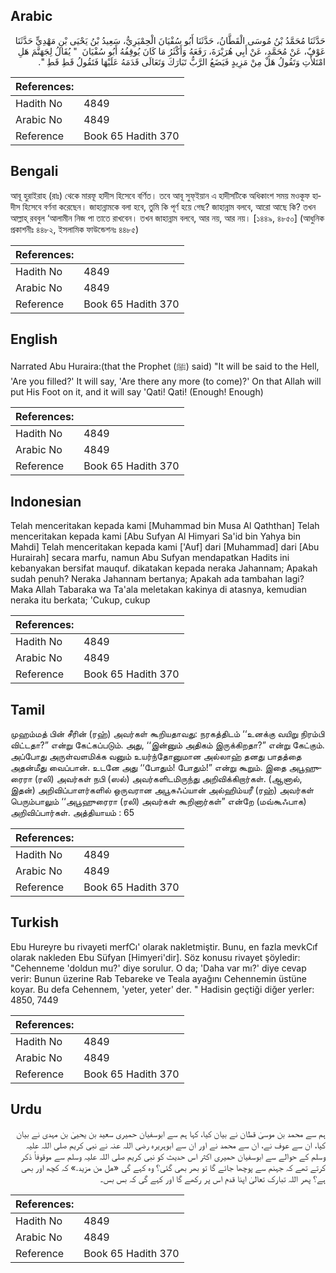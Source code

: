 ## Arabic


<div dir="rtl" lang="ar" style={{fontSize:'larger',backgroundColor:'#f8f9fa',padding:20}}>
حَدَّثَنَا مُحَمَّدُ بْنُ مُوسَى الْقَطَّانُ، حَدَّثَنَا أَبُو سُفْيَانَ الْحِمْيَرِيُّ، سَعِيدُ بْنُ يَحْيَى بْنِ مَهْدِيٍّ حَدَّثَنَا عَوْفٌ، عَنْ مُحَمَّدٍ، عَنْ أَبِي هُرَيْرَةَ، رَفَعَهُ وَأَكْثَرُ مَا كَانَ يُوقِفُهُ أَبُو سُفْيَانَ ‏ "‏ يُقَالُ لِجَهَنَّمَ هَلِ امْتَلأْتِ وَتَقُولُ هَلْ مِنْ مَزِيدٍ فَيَضَعُ الرَّبُّ تَبَارَكَ وَتَعَالَى قَدَمَهُ عَلَيْهَا فَتَقُولُ قَطِ قَطِ ‏"‏‏.‏
</div>
<div style={{backgroundColor:'#f8f9fa',padding:20, marginBottom: 10}}><table> <thead> <tr> <th>References:</th> <th></th> </tr> </thead> <tbody><tr><td>Hadith No</td><td>4849</td></tr><tr><td>Arabic No</td><td>4849</td></tr><tr><td>Reference</td><td>Book 65 Hadith 370</td></tr></tbody></table></div>

## Bengali


<div dir="ltr" lang="bn" style={{fontSize:'larger',backgroundColor:'#f8f9fa',padding:20}}>
আবূ হুরাইরাহ (রাঃ) থেকে মারফূ হাদীস হিসেবে বর্ণিত। তবে আবূ সুফ্ইয়ান এ হাদীসটিকে অধিকাংশ সময় মওকূফ হাদীস হিসেবে বর্ণনা করেছেন। জাহান্নামকে বলা হবে, তুমি কি পূর্ণ হয়ে গেছ? জাহান্নাম বলবে, আরো আছে কি? তখন আল্লাহ্ রববুল ‘আলামীন নিজ পা তাতে রাখবেন। তখন জাহান্নাম বলবে, আর নয়, আর নয়। [১৪৪৯, ৪৮৫০] (আধুনিক প্রকাশনীঃ ৪৪৮২, ইসলামিক ফাউন্ডেশনঃ ৪৪৮৫)
</div>
<div style={{backgroundColor:'#f8f9fa',padding:20, marginBottom: 10}}><table> <thead> <tr> <th>References:</th> <th></th> </tr> </thead> <tbody><tr><td>Hadith No</td><td>4849</td></tr><tr><td>Arabic No</td><td>4849</td></tr><tr><td>Reference</td><td>Book 65 Hadith 370</td></tr></tbody></table></div>

## English


<div dir="ltr" lang="en" style={{fontSize:'larger',backgroundColor:'#f8f9fa',padding:20}}>
Narrated Abu Huraira:(that the Prophet (ﷺ) said) "It will be said to the Hell, 'Are you filled?' It will say, 'Are there any more (to come)?' On that Allah will put His Foot on it, and it will say 'Qati! Qati! (Enough! Enough)
</div>
<div style={{backgroundColor:'#f8f9fa',padding:20, marginBottom: 10}}><table> <thead> <tr> <th>References:</th> <th></th> </tr> </thead> <tbody><tr><td>Hadith No</td><td>4849</td></tr><tr><td>Arabic No</td><td>4849</td></tr><tr><td>Reference</td><td>Book 65 Hadith 370</td></tr></tbody></table></div>

## Indonesian


<div dir="ltr" lang="id" style={{fontSize:'larger',backgroundColor:'#f8f9fa',padding:20}}>
Telah menceritakan kepada kami [Muhammad bin Musa Al Qaththan] Telah menceritakan kepada kami [Abu Sufyan Al Himyari Sa'id bin Yahya bin Mahdi] Telah menceritakan kepada kami ['Auf] dari [Muhammad] dari [Abu Hurairah] secara marfu, namun Abu Sufyan mendapatkan Hadits ini kebanyakan bersifat mauquf. dikatakan kepada neraka Jahannam; Apakah sudah penuh? Neraka Jahannam bertanya; Apakah ada tambahan lagi? Maka Allah Tabaraka wa Ta'ala meletakan kakinya di atasnya, kemudian neraka itu berkata; 'Cukup, cukup
</div>
<div style={{backgroundColor:'#f8f9fa',padding:20, marginBottom: 10}}><table> <thead> <tr> <th>References:</th> <th></th> </tr> </thead> <tbody><tr><td>Hadith No</td><td>4849</td></tr><tr><td>Arabic No</td><td>4849</td></tr><tr><td>Reference</td><td>Book 65 Hadith 370</td></tr></tbody></table></div>

## Tamil


<div dir="ltr" lang="ta" style={{fontSize:'larger',backgroundColor:'#f8f9fa',padding:20}}>
முஹம்மத் பின் சீரின் (ரஹ்) அவர்கள் கூறியதாவது: நரகத்திடம் ‘‘உனக்கு வயிறு நிரம்பி விட்டதா?” என்று கேட்கப்படும். அது, ‘‘இன்னும் அதிகம் இருக்கிறதா?” என்று கேட்கும். அப்போது அருள்வளமிக்க வனும் உயர்ந்தோனுமான அல்லாஹ் தனது பாதத்தை அதன்மீது வைப்பான். உடனே அது ‘‘போதும்! போதும்!” என்று கூறும். இதை அபூஹுரைரா (ரலி) அவர்கள் நபி (ஸல்) அவர்களிடமிருந்து அறிவிக்கிறார்கள். (ஆனால், இதன்) அறிவிப்பாளர்களில் ஒருவரான அபூசுஃப்யான் அல்ஹிம்யரீ (ரஹ்) அவர்கள் பெரும்பாலும் ‘‘அபூஹுரைரா (ரலி) அவர்கள் கூறினார்கள்” என்றே (மவ்கூஃபாக) அறிவிப்பார்கள். அத்தியாயம் : 65
</div>
<div style={{backgroundColor:'#f8f9fa',padding:20, marginBottom: 10}}><table> <thead> <tr> <th>References:</th> <th></th> </tr> </thead> <tbody><tr><td>Hadith No</td><td>4849</td></tr><tr><td>Arabic No</td><td>4849</td></tr><tr><td>Reference</td><td>Book 65 Hadith 370</td></tr></tbody></table></div>

## Turkish


<div dir="ltr" lang="tr" style={{fontSize:'larger',backgroundColor:'#f8f9fa',padding:20}}>
Ebu Hureyre bu rivayeti merfCı' olarak nakletmiştir. Bunu, en fazla mevkCıf olarak nakleden Ebu Süfyan [Himyeri'dir]. Söz konusu rivayet şöyledir: "Cehenneme 'doldun mu?' diye sorulur. O da; 'Daha var mı?' diye cevap verir: Bunun üzerine Rab Tebareke ve Teala ayağını Cehennemin üstüne koyar. Bu defa Cehennem, 'yeter, yeter' der. " Hadisin geçtiği diğer yerler: 4850, 7449
</div>
<div style={{backgroundColor:'#f8f9fa',padding:20, marginBottom: 10}}><table> <thead> <tr> <th>References:</th> <th></th> </tr> </thead> <tbody><tr><td>Hadith No</td><td>4849</td></tr><tr><td>Arabic No</td><td>4849</td></tr><tr><td>Reference</td><td>Book 65 Hadith 370</td></tr></tbody></table></div>

## Urdu


<div dir="rtl" lang="ur" style={{fontSize:'larger',backgroundColor:'#f8f9fa',padding:20}}>
ہم سے محمد بن موسیٰ قطان نے بیان کیا، کہا ہم سے ابوسفیان حمیری سعید بن یحییٰ بن مہدی نے بیان کیا، ان سے عوف نے، ان سے محمد نے اور ان سے ابوہریرہ رضی اللہ عنہ نے نبی کریم صلی اللہ علیہ وسلم کے حوالے سے ابوسفیان حمیری اکثر اس حدیث کو نبی کریم صلی اللہ علیہ وسلم سے موقوفاً ذکر کرتے تھے کہ جہنم سے پوچھا جائے گا تو بھر بھی گئی؟ وہ کہے گی «هل من مزيد‏.‏» کہ کچھ اور بھی ہے؟ پھر اللہ تبارک تعالیٰ اپنا قدم اس پر رکھے گا اور کہے گی کہ بس بس۔
</div>
<div style={{backgroundColor:'#f8f9fa',padding:20, marginBottom: 10}}><table> <thead> <tr> <th>References:</th> <th></th> </tr> </thead> <tbody><tr><td>Hadith No</td><td>4849</td></tr><tr><td>Arabic No</td><td>4849</td></tr><tr><td>Reference</td><td>Book 65 Hadith 370</td></tr></tbody></table></div>